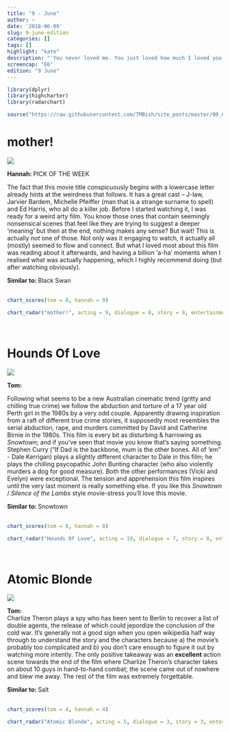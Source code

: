 ```yaml
---
title: "9 - June"
author: ~
date: '2018-06-09'
slug: 9-june-edition
categories: []
tags: []
highlight: "kate"
description: "'You never loved me. You just loved how much I loved you.' - Mother"
screencap: "E6"
edition: "9 June"
---
```


```r
library(dplyr)
library(highcharter)
library(radarchart)

source("https://raw.githubusercontent.com/TMBish/site_posts/master/00_utilities/film-review-utils.R")
```

# mother!

<div class = "review">

<div class = "review-left">

![](/img/films/06/mother.png)

<b> Hannah: </b> <span class="label upper outline error"> PICK OF THE WEEK </span> <br>

The fact that this movie title conspicuously begins with a lowercase letter already hints at the weirdness that follows. It has a great cast – J-law, Jarvier Bardem, Michelle Pfeiffer (man that is a strange surname to spell) and Ed Harris, who all do a killer job. Before I started watching it, I was ready for a weird arty film. You know those ones that contain seemingly nonsensical scenes that feel like they are trying to suggest a deeper 'meaning' but then at the end, nothing makes any sense? But wait! This is actually *not* one of those. Not only was it engaging to watch, it actually all (mostly) seemed to flow and connect. But what I loved most about this film was reading about it afterwards, and having a billion 'a-ha' moments when I realised what was actually happening, which I highly recommend doing (but after watching obviously).

</div>

<div class = "review-right">

<b> Similar to: </b> Black Swan <br> <br>
<div class="ratings">
```r
chart_scores(tom = 8, hannah = 9)
```
</div>

```r
chart_radar("mother!", acting = 9, dialogue = 8, story = 9, entertainment = 8, cinematography = 8)
```

</div>

</div>

<br>

# Hounds Of Love

<div class = "review">

<div class = "review-left">

![](/img/films/06/hounds-of-love.png)

<b> Tom: </b> <br>

Following what seems to be a new Australian cinematic trend (gritty and chilling true crime) we follow the abduction and torture of a 17 year old Perth girl in the 1980s by a very odd couple. Apparently drawing inspiration from a raft of different true crime stories, it supposedly most resembles the serial abduction, rape, and murders committed by David and Catherine Birnie in the 1980s. This film is every bit as disturbing & harrowing as *Snowtown*; and if you've seen that movie you know that's saying something. Stephen Curry ("If Dad is the backbone, mum is the other bones. All of 'em" - Dale Kerrigan) plays a slightly different character to Dale in this film; he plays the chilling psycopathic John Bunting character (who also violently murders a dog for good measure). Both the other performances (Vicki and Evelyn) were exceptional. The tension and apprehension this film inspires until the very last moment is really something else. If you like this *Snowtown* / *Silence of the Lambs* style movie-stress you'll love this movie.

</div>

<div class = "review-right">

<b> Similar to: </b> Snowtown <br> <br>
<div class="ratings">
```r
chart_scores(tom = 8, hannah = 8)
```
</div>

```r
chart_radar("Hounds Of Love", acting = 10, dialogue = 7, story = 8, entertainment = 8, cinematography = 8)
```

</div>

</div>

<br>

# Atomic Blonde

<div class = "review">

<div class = "review-left">

![](/img/films/06/atomic-blonde.png)

<b> Tom: </b> <br>
Charlize Theron plays a spy who has been sent to Berlin to recover a list of double agents, the release of which could jepordize the conclusion of the cold war. It's generally not a good sign when you open wikipedia half way through to understand the story and the characters because a) the movie's probably too complicated and b) you don't care enough to figure it out by watching more intently. The only positive takeaway was an **excellent** action scene towards the end of the film where Charlize Theron's character takes on about 10 guys in hand-to-hand combat; the scene came out of nowhere and blew me away. The rest of the film was extremely forgettable.

</div>

<div class = "review-right">

<b> Similar to: </b> Salt <br> <br>
<div class="ratings">
```r
chart_scores(tom = 4, hannah = 4)
```
</div>

```r
chart_radar("Atomic Blonde", acting = 5, dialogue = 3, story = 3, entertainment = 4, cinematography = 4)
```

</div>

</div>

<br>
